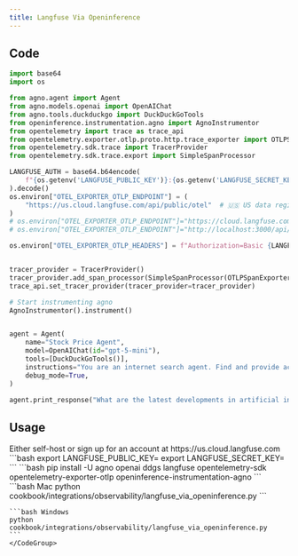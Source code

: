 ```yaml
---
title: Langfuse Via Openinference
---
```


## Code

```python cookbook/integrations/observability/langfuse_via_openinference.py
import base64
import os

from agno.agent import Agent
from agno.models.openai import OpenAIChat
from agno.tools.duckduckgo import DuckDuckGoTools
from openinference.instrumentation.agno import AgnoInstrumentor
from opentelemetry import trace as trace_api
from opentelemetry.exporter.otlp.proto.http.trace_exporter import OTLPSpanExporter
from opentelemetry.sdk.trace import TracerProvider
from opentelemetry.sdk.trace.export import SimpleSpanProcessor

LANGFUSE_AUTH = base64.b64encode(
    f"{os.getenv('LANGFUSE_PUBLIC_KEY')}:{os.getenv('LANGFUSE_SECRET_KEY')}".encode()
).decode()
os.environ["OTEL_EXPORTER_OTLP_ENDPOINT"] = (
    "https://us.cloud.langfuse.com/api/public/otel"  # 🇺🇸 US data region
)
# os.environ["OTEL_EXPORTER_OTLP_ENDPOINT"]="https://cloud.langfuse.com/api/public/otel" # 🇪🇺 EU data region
# os.environ["OTEL_EXPORTER_OTLP_ENDPOINT"]="http://localhost:3000/api/public/otel" # 🏠 Local deployment (>= v3.22.0)

os.environ["OTEL_EXPORTER_OTLP_HEADERS"] = f"Authorization=Basic {LANGFUSE_AUTH}"


tracer_provider = TracerProvider()
tracer_provider.add_span_processor(SimpleSpanProcessor(OTLPSpanExporter()))
trace_api.set_tracer_provider(tracer_provider=tracer_provider)

# Start instrumenting agno
AgnoInstrumentor().instrument()


agent = Agent(
    name="Stock Price Agent",
    model=OpenAIChat(id="gpt-5-mini"),
    tools=[DuckDuckGoTools()],
    instructions="You are an internet search agent. Find and provide accurate information on any topic.",
    debug_mode=True,
)

agent.print_response("What are the latest developments in artificial intelligence?")

```

## Usage

<Steps>
  <Snippet file="create-venv-step.mdx" />

  <Step title="Set your API key">
  Either self-host or sign up for an account at https://us.cloud.langfuse.com
    ```bash
    export LANGFUSE_PUBLIC_KEY=<your-key>
    export LANGFUSE_SECRET_KEY=<your-key>
    ```
  </Step>

  <Step title="Install libraries">
    ```bash
    pip install -U agno openai ddgs langfuse opentelemetry-sdk opentelemetry-exporter-otlp openinference-instrumentation-agno
    ```
  </Step>

  <Step title="Run Agent">
    <CodeGroup>
    ```bash Mac
    python cookbook/integrations/observability/langfuse_via_openinference.py
    ```

    ```bash Windows
    python cookbook/integrations/observability/langfuse_via_openinference.py
    ```
    </CodeGroup>
  </Step>
</Steps>